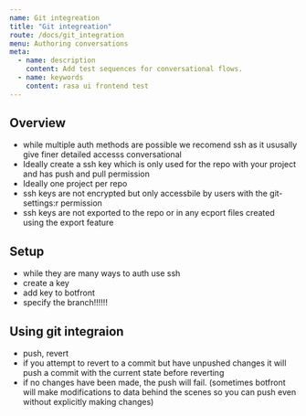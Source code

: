 ```yaml
---
name: Git integreation
title: "Git integreation"
route: /docs/git_integration
menu: Authoring conversations
meta:
  - name: description
    content: Add test sequences for conversational flows.
  - name: keywords
    content: rasa ui frontend test
---
```


## Overview

- while multiple auth methods are possible we recomend ssh as it ususally give finer detailed accesss conversational
- Ideally create a ssh key which is only used for the repo with your project and has push and pull permission
- Ideally one project per repo
- ssh keys are not encrypted but only accessbile by users with the git-settings:r permission
- ssh keys are not exported to the repo or in any ecport files created using the export feature

## Setup

- while they are many ways to auth use ssh
- create a key
- add key to botfront
- specify the branch!!!!!!

## Using git integraion

- push, revert
- if you attempt to revert to a commit but have unpushed changes it will push a commit with the current state before reverting
- if no changes have been made, the push will fail. (sometimes botfront will make modifications to data behind the scenes so you can push even without explicitly making changes)
